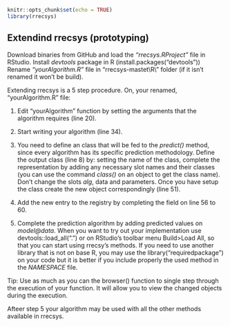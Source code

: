 <!--
%\VignetteEngine{knitr::knitr}
%\VignetteIndexEntry{11. Extendind rrecsys}
-->

```r
knitr::opts_chunk$set(echo = TRUE)
library(rrecsys)
```

## Extendind rrecsys (prototyping)

Download binaries from GitHub and load the _“rrecsys.RProject”_ file in RStudio. Install _devtools_ package in R (install.packages("devtools"))
Rename _“yourAlgorithm.R”_ file in "rrecsys-mastet\\R\\" folder (if it isn't renamed it won't be build).

Extending rrecsys is a 5 step procedure. On, your renamed, “yourAlgorithm.R”  file:

1.	Edit “yourAlgorithm” function by setting the arguments that the algorithm requires (line 20).

2.	Start writing your algorithm (line 34).

3.	You need to define an class that will be fed to the _predict()_ method, since every algorithm has its specific prediction methodology.
Define the output class (line 8) by: setting the name of the class, complete the representation by adding any necessary slot names and their classes (you can use the command _class()_ on an object to get the class name). Don’t change the slots _alg_, data and parameters. 
Once you have setup the class create the new object correspondingly (line 51).

4.	Add the new entry to the registry by completing the field on line 56 to 60.

5.	Complete the prediction algorithm by adding predicted values on _model@data_.
When you want to try out your implementation use devtools::load_all(".") or on RStudio’s toolbar menu Build>Load All, so that you can start using rrecsy’s methods.
If you need to use another library that is not on base R, you may use the library("requiredpackage") on your code but it is better if you include properly the used method in the _NAMESPACE_ file.

Tip: Use as much as you can the browser() function to single step through the execution of your function. It will allow you to view the changed objects during the execution.

Afteer step 5 your algorithm may be used with all the other methods available in rrecsys.
